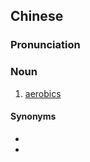==Chinese==
{{zh-forms|type=23}}

===Pronunciation===
{{zh-pron
|m=yǒuyǎng jiànshēnfǎ
|cat=n
}}

===Noun===
{{zh-noun}}

# [[aerobics]]

====Synonyms====
* {{zh-l|有氧健身操}}
* {{zh-l|有氧運動}}